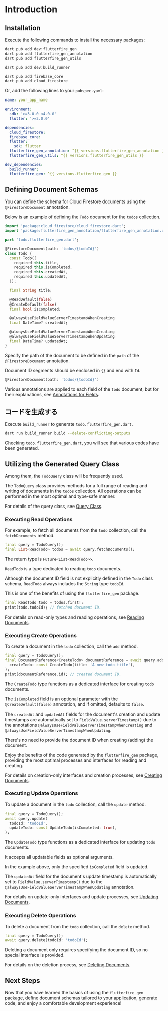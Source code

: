 # Introduction

## Installation

Execute the following commands to install the necessary packages:

```sh
dart pub add dev:flutterfire_gen
dart pub add flutterfire_gen_annotation
dart pub add flutterfire_gen_utils

dart pub add dev:build_runner

dart pub add firebase_core
dart pub add cloud_firestore
```

Or, add the following lines to your `pubspec.yaml`:

```yaml title="pubspec.yaml"
name: your_app_name

environment:
  sdk: '>=3.0.0 <4.0.0'
  flutter: '>=3.0.0'

dependencies:
  cloud_firestore:
  firebase_core:
  flutter:
    sdk: flutter
  flutterfire_gen_annotation: ^{{ versions.flutterfire_gen_annotation }}
  flutterfire_gen_utils: ^{{ versions.flutterfire_gen_utils }}

dev_dependencies:
  build_runner:
  flutterfire_gen: ^{{ versions.flutterfire_gen }}
```

## Defining Document Schemas

You can define the schema for Cloud Firestore documents using the `@FirestoreDocument` annotation.

Below is an example of defining the `Todo` document for the `todos` collection.

```dart title="todo.dart"
import 'package:cloud_firestore/cloud_firestore.dart';
import 'package:flutterfire_gen_annotation/flutterfire_gen_annotation.dart';

part 'todo.flutterfire_gen.dart';

@FirestoreDocument(path: 'todos/{todoId}')
class Todo {
  const Todo({
    required this.title,
    required this.isCompleted,
    required this.createdAt,
    required this.updatedAt,
  });

  final String title;

  @ReadDefault(false)
  @CreateDefault(false)
  final bool isCompleted;

  @alwaysUseFieldValueServerTimestampWhenCreating
  final DateTime? createdAt;

  @alwaysUseFieldValueServerTimestampWhenCreating
  @alwaysUseFieldValueServerTimestampWhenUpdating
  final DateTime? updatedAt;
}
```

Specify the path of the document to be defined in the `path` of the `@FirestoreDocument` annotation.

Document ID segments should be enclosed in `{}` and end with `Id`.

```dart
@FirestoreDocument(path: 'todos/{todoId}')
```

Various annotations are applied to each field of the `todo` document, but for their explanations, see [Annotations for Fields](/field-annotations).

## コードを生成する

Execute `build_runner` to generate `todo.flutterfire_gen.dart`.

```sh
dart run build_runner build --delete-conflicting-outputs
```

Checking `todo.flutterfire_gen.dart`, you will see that various codes have been generated.

## Utilizing the Generated Query Class

Among them, the `TodoQuery` class will be frequently used.

The `TodoQuery` class provides methods for a full range of reading and writing of documents in the `todos` collection. All operations can be performed in the most optimal and type-safe manner.

For details of the query class, see [Query Class](/query).

### Executing Read Operations

For example, to fetch all documents from the `todo` collection, call the `fetchDocuments` method.

```dart
final query = TodoQuery();
final List<ReadTodo> todos = await query.fetchDocuments();
```

The return type is `Future<List<ReadTodo>>`.

`ReadTodo` is a type dedicated to reading `todo` documents.

Although the document ID field is not explicitly defined in the `Todo` class schema, `ReadTodo` always includes the `String` type `todoId`.

This is one of the benefits of using the `flutterfire_gen` package.

```dart
final ReadTodo todo = todos.first!;
print(todo.todoId); // fetched document ID.
```

For details on read-only types and reading operations, see [Reading Documents](/read-documents).

### Executing Create Operations

To create a document in the `todo` collection, call the `add` method.


```dart
final query = TodoQuery();
final DocumentReference<CreateTodo> documentReference = await query.add(
  createTodo: const CreateTodo(title: 'A new todo title'),
);
print(documentReference.id); // created document ID.
```

The `CreateTodo` type functions as a dedicated interface for creating `todo` documents.

The `isCompleted` field is an optional parameter with the `@CreateDefault(false)` annotation, and if omitted, defaults to `false`.

The `createdAt` and `updatedAt` fields for the document's creation and update timestamps are automatically set to `FieldValue.serverTimestamp()` due to the annotations `@alwaysUseFieldValueServerTimestampWhenCreating` and `@alwaysUseFieldValueServerTimestampWhenUpdating`.

There's no need to provide the document ID when creating (adding) the document.

Enjoy the benefits of the code generated by the `flutterfire_gen` package, providing the most optimal processes and interfaces for reading and creating.

For details on creation-only interfaces and creation processes, see [Creating Documents](/create-document).

### Executing Update Operations

To update a document in the `todo` collection, call the `update` method.

```dart
final query = TodoQuery();
await query.update(
  todoId: 'todoId',
  updateTodo: const UpdateTodo(isCompleted: true),
);
```

The `UpdateTodo` type functions as a dedicated interface for updating `todo` documents.

It accepts all updatable fields as optional arguments.

In the example above, only the specified `isCompleted` field is updated.

The `updatedAt` field for the document's update timestamp is automatically set to `FieldValue.serverTimestamp()` due to the `@alwaysUseFieldValueServerTimestampWhenUpdating` annotation.

For details on update-only interfaces and update processes, see [Updating Documents](/update-document).

### Executing Delete Operations

To delete a document from the `todo` collection, call the `delete` method.

```dart
final query = TodoQuery();
await query.delete(todoId: 'todoId');
```

Deleting a document only requires specifying the document ID, so no special interface is provided.

For details on the deletion process, see [Deleting Documents](/delete-document).

## Next Steps

Now that you have learned the basics of using the `flutterfire_gen` package, define document schemas tailored to your application, generate code, and enjoy a comfortable development experience!
